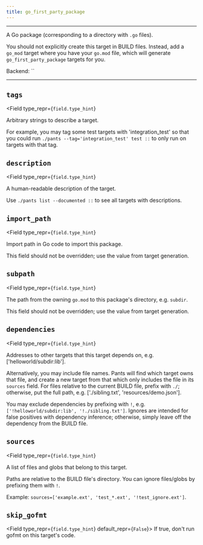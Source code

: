 ```yaml
---
title: go_first_party_package
---
```



---

A Go package (corresponding to a directory with `.go` files).

You should not explicitly create this target in BUILD files. Instead, add a `go_mod` target where you have your `go.mod` file, which will generate `go_first_party_package` targets for you.

Backend: <span className="color--primary">``</span>

---

<span className={styles.options}>

## `tags`

<Field
    type_repr={`field.type_hint`}
>

Arbitrary strings to describe a target.

For example, you may tag some test targets with &#x27;integration_test&#x27; so that you could run `./pants --tag='integration_test' test ::` to only run on targets with that tag.

</Field>

## `description`

<Field
    type_repr={`field.type_hint`}
>

A human-readable description of the target.

Use `./pants list --documented ::` to see all targets with descriptions.

</Field>

## `import_path`

<Field
    type_repr={`field.type_hint`}
>

Import path in Go code to import this package.

This field should not be overridden; use the value from target generation.

</Field>

## `subpath`

<Field
    type_repr={`field.type_hint`}
>

The path from the owning `go.mod` to this package&#x27;s directory, e.g. `subdir`.

This field should not be overridden; use the value from target generation.

</Field>

## `dependencies`

<Field
    type_repr={`field.type_hint`}
>

Addresses to other targets that this target depends on, e.g. [&#x27;helloworld/subdir:lib&#x27;].

Alternatively, you may include file names. Pants will find which target owns that file, and create a new target from that which only includes the file in its `sources` field. For files relative to the current BUILD file, prefix with `./`; otherwise, put the full path, e.g. [&#x27;./sibling.txt&#x27;, &#x27;resources/demo.json&#x27;].

You may exclude dependencies by prefixing with `!`, e.g. `['!helloworld/subdir:lib', '!./sibling.txt']`. Ignores are intended for false positives with dependency inference; otherwise, simply leave off the dependency from the BUILD file.

</Field>

## `sources`

<Field
    type_repr={`field.type_hint`}
>

A list of files and globs that belong to this target.

Paths are relative to the BUILD file&#x27;s directory. You can ignore files/globs by prefixing them with `!`.

Example: `sources=['example.ext', 'test_*.ext', '!test_ignore.ext']`.

</Field>

## `skip_gofmt`

<Field type_repr={`field.type_hint`} default_repr={`False`}>
  If true, don&#x27;t run gofmt on this target&#x27;s code.
</Field>

</span>
